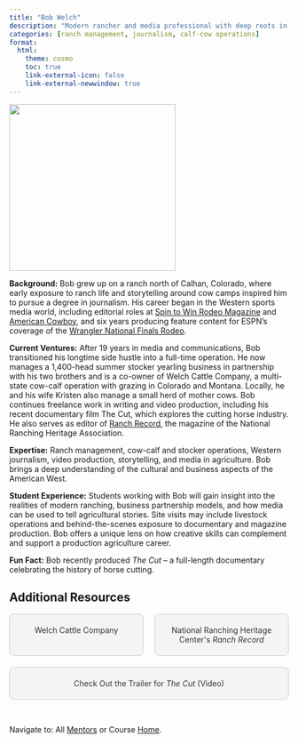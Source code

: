 ```yaml
---
title: "Bob Welch"
description: "Modern rancher and media professional with deep roots in the Western livestock industry and agricultural storytelling."
categories: [ranch management, journalism, calf-cow operations]
format: 
  html: 
    theme: cosmo
    toc: true
    link-external-icon: false
    link-external-newwindow: true
---
```


![](bob-welch.jpg){fig-align="left" width=300}


**Background:** Bob grew up on a ranch north of Calhan, Colorado, where early exposure to ranch life and storytelling around cow camps inspired him to pursue a degree in journalism. His career began in the Western sports media world, including editorial roles at [Spin to Win Rodeo Magazine](https://teamropingjournal.com/tag/spintowinrodeo/) and [American Cowboy](https://americancowboy.com/), and six years producing feature content for ESPN’s coverage of the [Wrangler National Finals Rodeo](https://en.wikipedia.org/wiki/National_Finals_Rodeo).

**Current Ventures:** After 19 years in media and communications, Bob transitioned his longtime side hustle into a full-time operation. He now manages a 1,400-head summer stocker yearling business in partnership with his two brothers and is a co-owner of Welch Cattle Company, a multi-state cow-calf operation with grazing in Colorado and Montana. Locally, he and his wife Kristen also manage a small herd of mother cows. Bob continues freelance work in writing and video production, including his recent documentary film The Cut, which explores the cutting horse industry. He also serves as editor of [Ranch Record](https://ranchingheritage.org/support/become-a-member/publications/), the magazine of the National Ranching Heritage Association.

**Expertise:** Ranch management, cow-calf and stocker operations, Western journalism, video production, storytelling, and media in agriculture. Bob brings a deep understanding of the cultural and business aspects of the American West.

**Student Experience:** Students working with Bob will gain insight into the realities of modern ranching, business partnership models, and how media can be used to tell agricultural stories. Site visits may include livestock operations and behind-the-scenes exposure to documentary and magazine production. Bob offers a unique lens on how creative skills can complement and support a production agriculture career.

**Fun Fact:** Bob recently produced *The Cut* -- a full-length documentary celebrating the history of horse cutting.

## Additional Resources

```{=html}
<div style="display: flex; justify-content: space-between; gap: 20px; flex-wrap: wrap;">

  <a href="https://www.facebook.com/watch/?v=431336061428303" target="_blank" style="flex: 1; min-width: 200px; text-align: center; padding: 20px; background: #f4f4f4; border: 1px solid #ccc; text-decoration: none; color: #333; border-radius: 8px;">
    Welch Cattle Company
  </a>

  <a href="https://ranchingheritage.org/support/become-a-member/publications/" target="_blank" style="flex: 1; min-width: 200px; text-align: center; padding: 20px; background: #f4f4f4; border: 1px solid #ccc; text-decoration: none; color: #333; border-radius: 8px;">
    National Ranching Heritage Center's <i>Ranch Record</i>
  </a>

  <a href="https://cuttinghorsedoc.squarespace.com/" target="_blank" style="flex: 1; min-width: 200px; text-align: center; padding: 20px; background: #f4f4f4; border: 1px solid #ccc; text-decoration: none; color: #333; border-radius: 8px;">
    Check Out the Trailer for <i>The Cut</i> (Video)
  </a>

</div>
```

<br>

::: footer
Navigate to: All [Mentors](../mentors.qmd) or Course [Home](https://laurenchenarides.github.io/csu-arec-224/).
:::
